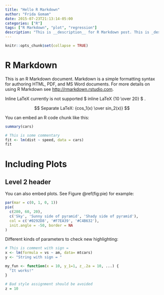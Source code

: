 ```yaml
---
title: "Hello R Markdown"
author: "Frida Gomam"
date: 2015-07-23T21:13:14-05:00
categories: ["R"]
tags: ["R Markdown", "plot", "regression"]
description: "This is __description__ for R Markdown post. This is _description_ for R Markdown post. This is $ description $ for R Markdown post. This is description for R Markdown post. This is description for R Markdown post."
---
```


```r
knitr::opts_chunk$set(collapse = TRUE)
```

# R Markdown

This is an R Markdown document. Markdown is a simple formatting syntax for authoring HTML, PDF, and MS Word documents. For more details on using R Markdown see <http://rmarkdown.rstudio.com>.

Inline LaTeX currently is not supported $ inline LaTeX {10 \\over 20} $ .

$$ Separate LaTeX: {cos_1(x) \over sin_2(x)} $$

You can embed an R code chunk like this:

```r
summary(cars)

# This is some commentary
fit <- lm(dist ~ speed, data = cars)
fit
```

# Including Plots

## Level 2 header

You can also embed plots. See Figure \@ref(fig:pie) for example:

```r
par(mar = c(0, 1, 0, 1))
pie(
  c(280, 60, 20),
  c('Sky', 'Sunny side of pyramid', 'Shady side of pyramid'),
  col = c('#0292D8', '#F7EA39', '#C4B632'),
  init.angle = -50, border = NA
)
```

Different kinds of parameters to check new highlighting:

```r
# This is comment with sign =
x <- lm(formula = vs ~ am, data= mtcars)
y <- "String with sign = "

my_fun <- function(x = 10, y_1=1, z_.2a = 10, ...) {
  "It works!"
}

# Bad style assignment should be avoided
z = 10
```


